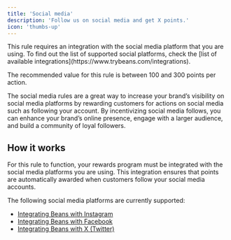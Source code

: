 ```yaml
---
title: 'Social media'
description: 'Follow us on social media and get X points.'
icon: 'thumbs-up'
---
```


<Warning>
  This rule requires an integration with the social media platform that you are using. To find out the list of supported
  social platforms, check the [list of available integrations](https://www.trybeans.com/integrations).
</Warning>

<Tip>The recommended value for this rule is between 100 and 300 points per action.</Tip>

The social media rules are a great way to increase your brand’s visibility on social media platforms
by rewarding customers for actions on social media such as following your account.
By incentivizing social media follows, you can enhance your brand’s online presence,
engage with a larger audience, and build a community of loyal followers.

## How it works

For this rule to function, your rewards program must be integrated with the social media platforms you are using.
This integration ensures that points are automatically awarded when customers follow your social media accounts.

The following social media platforms are currently supported:

- [Integrating Beans with Instagram](/integrations/instagram)
- [Integrating Beans with Facebook](/integrations/facebook)
- [Integrating Beans with X (Twitter)](/integrations/twitter)
